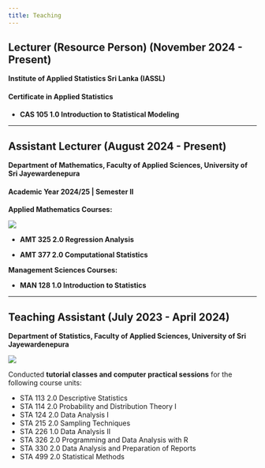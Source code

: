 ```yaml
---
title: Teaching
---
```


## Lecturer (Resource Person) (November 2024 - Present)

**Institute of Applied Statistics Sri Lanka (IASSL)**

#### Certificate in Applied Statistics

* **CAS 105 1.0 Introduction to Statistical Modeling**

----

## Assistant Lecturer (August 2024 - Present)

**Department of Mathematics, Faculty of Applied Sciences, University of Sri Jayewardenepura**

#### Academic Year 2024/25 | Semester II

**Applied Mathematics Courses:**

![](image_assistant_lecturer_1_1.jpg)

* **AMT 325 2.0 Regression Analysis**

* **AMT 377 2.0 Computational Statistics**

**Management Sciences Courses: **

* **MAN 128 1.0 Introduction to Statistics**

----

## Teaching Assistant (July 2023 - April 2024)

**Department of Statistics, Faculty of Applied Sciences, University of Sri Jayewardenepura**

![](image_teaching_assistant.jpg)

Conducted **tutorial classes and computer practical sessions** for the following course units: <br>

* STA 113 2.0 Descriptive Statistics
* STA 114 2.0 Probability and Distribution Theory I
* STA 124 2.0 Data Analysis I
* STA 215 2.0 Sampling Techniques
* STA 226 1.0 Data Analysis II
* STA 326 2.0 Programming and Data Analysis with R
* STA 330 2.0 Data Analysis and Preparation of Reports
* STA 499 2.0 Statistical Methods

